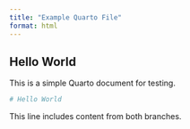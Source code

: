```yaml
---
title: "Example Quarto File"
format: html
---
```


## Hello World

This is a simple Quarto document for testing.

```r
# Hello World
```

This line includes content from both branches.
